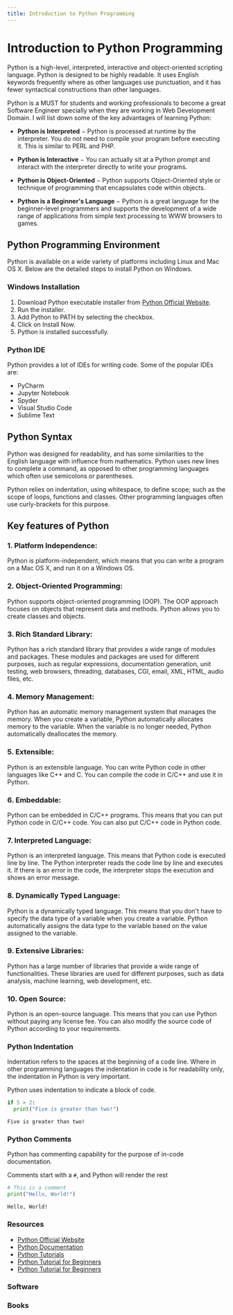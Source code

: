 ```yaml
---
title: Introduction to Python Programming
---
```




# Introduction to Python Programming

Python is a high-level, interpreted, interactive and object-oriented scripting language. Python is designed to be highly readable. It uses English keywords frequently where as other languages use punctuation, and it has fewer syntactical constructions than other languages.

Python is a MUST for students and working professionals to become a great Software Engineer specially when they are working in Web Development Domain. I will list down some of the key advantages of learning Python:

- **Python is Interpreted** − Python is processed at runtime by the interpreter. You do not need to compile your program before executing it. This is similar to PERL and PHP.

- **Python is Interactive** − You can actually sit at a Python prompt and interact with the interpreter directly to write your programs.

- **Python is Object-Oriented** − Python supports Object-Oriented style or technique of programming that encapsulates code within objects.

- **Python is a Beginner's Language** − Python is a great language for the beginner-level programmers and supports the development of a wide range of applications from simple text processing to WWW browsers to games.

## Python Programming Environment

Python is available on a wide variety of platforms including Linux and Mac OS X. Below are the detailed steps to install Python on Windows.

### Windows Installation

1. Download Python executable installer from [Python Official Website](https://www.python.org/downloads/).
2. Run the installer.
3. Add Python to PATH by selecting the checkbox.
4. Click on Install Now.
5. Python is installed successfully.

### Python IDE

Python provides a lot of IDEs for writing code. Some of the popular IDEs are:

- PyCharm
- Jupyter Notebook
- Spyder
- Visual Studio Code
- Sublime Text

## Python Syntax

Python was designed for readability, and has some similarities to the English language with influence from mathematics. Python uses new lines to complete a command, as opposed to other programming languages which often use semicolons or parentheses.

Python relies on indentation, using whitespace, to define scope; such as the scope of loops, functions and classes. Other programming languages often use curly-brackets for this purpose.

## Key features of Python

### 1. Platform Independence:

Python is platform-independent, which means that you can write a program on a Mac OS X, and run it on a Windows OS.

### 2. Object-Oriented Programming:

Python supports object-oriented programming (OOP). The OOP approach focuses on objects that represent data and methods. Python allows you to create classes and objects.

### 3. Rich Standard Library:

Python has a rich standard library that provides a wide range of modules and packages. These modules and packages are used for different purposes, such as regular expressions, documentation generation, unit testing, web browsers, threading, databases, CGI, email, XML, HTML, audio files, etc.

### 4. Memory Management:

Python has an automatic memory management system that manages the memory. When you create a variable, Python automatically allocates memory to the variable. When the variable is no longer needed, Python automatically deallocates the memory.

### 5. Extensible:

Python is an extensible language. You can write Python code in other languages like C++ and C. You can compile the code in C/C++ and use it in Python.
### 6. Embeddable:

Python can be embedded in C/C++ programs. This means that you can put Python code in C/C++ code. You can also put C/C++ code in Python code.
### 7. Interpreted Language:

Python is an interpreted language. This means that Python code is executed line by line. The Python interpreter reads the code line by line and executes it. If there is an error in the code, the interpreter stops the execution and shows an error message.
### 8. Dynamically Typed Language:

Python is a dynamically typed language. This means that you don't have to specify the data type of a variable when you create a variable. Python automatically assigns the data type to the variable based on the value assigned to the variable.
### 9. Extensive Libraries:

Python has a large number of libraries that provide a wide range of functionalities. These libraries are used for different purposes, such as data analysis, machine learning, web development, etc.
### 10. Open Source:

Python is an open-source language. This means that you can use Python without paying any license fee. You can also modify the source code of Python according to your requirements.




### Python Indentation

Indentation refers to the spaces at the beginning of a code line. Where in other programming languages the indentation in code is for readability only, the indentation in Python is very important.

Python uses indentation to indicate a block of code.

```python
if 5 > 2:
  print("Five is greater than two!")
```
```cli
Five is greater than two!
```

### Python Comments

Python has commenting capability for the purpose of in-code documentation.

Comments start with a `#`, and Python will render the rest

```python
# This is a comment
print("Hello, World!")
```
```cli
Hello, World!
```

### Resources

- [Python Official Website](https://www.python.org/)
- [Python Documentation](https://docs.python.org/3/)
- [Python Tutorials](https://www.w3schools.com/python/)
- [Python Tutorial for Beginners](https://www.learnpython.org/)
- [Python Tutorial for Beginners](https://www.programiz.com/python-programming)

### Software

<Cards cols="3">
    <Card
        title="Python"
        description="Python is a programming language that lets you work quickly and integrate systems more effectively."
        href="https://www.python.org/"
     children="null"/>
    <Card
        title="PyCharm"
        description="The Python IDE for Professional Developers."
        href="https://www.jetbrains.com/pycharm/"
     children="null"/>
    <Card
        title="Jupyter Notebook"
        description="The Jupyter Notebook is an open-source web application that allows you to create and share documents that contain live code, equations, visualizations and narrative text."
        href="https://jupyter.org/"
     children="null"/>
    <Card
        title="Spyder"
        description="Spyder is a powerful scientific environment written in Python, for Python, and designed by and for scientists, engineers and data analysts."
        href="https://www.spyder-ide.org/"
     children="null"/>
    <Card
        title="Visual Studio Code"
        description="Visual Studio Code is a code editor redefined and optimized for building and debugging modern web and cloud applications."
        href="https://code.visualstudio.com/"
     children="null"/>
    <Card
        title="Sublime Text"
        description="Sublime Text is a sophisticated text editor for code, markup and prose."
        href="https://www.sublimetext.com/"
     children="null"/>
    <Card
        title="Anaconda"
        description="The open-source Anaconda Distribution is the easiest way to perform Python/R data science and machine learning on Linux, Windows, and Mac OS X."
        href="https://www.anaconda.com/"
     children="null"/>
    <Card
        title="Google Colab"
        description="Google Colab is a free cloud service and now it supports free GPU!"
        href="https://colab.research.google.com/"
        children="null"
    />
    <Card
        title="Repl.it"
        description="Repl.it is a simple yet powerful online IDE, Editor, Compiler, Interpreter, and REPL."
        href="https://repl.it/"
        children="null"
    />
    <Card
        title="Kaggle"
        description="Kaggle is the world's largest data science community with powerful tools and resources to help you achieve your data science goals"
        href="https://www.kaggle.com/"
        children="null"
    />
</Cards>

### Books

<Cards cols="3">
    <Card
        title="Python Crash Course"
        description="A Hands-On, Project-Based Introduction to Programming"
        href="https://nostarch.com/pythoncrashcourse2e"
        target="_blank"
        children={"null"}
    />
    <Card
        title="Automate the Boring Stuff with Python"
        description="Practical Programming for Total Beginners"
        href="https://nostarch.com/automatestuff2"
        target="_blank"
        children={"null"}
    />
    <Card
        title="Python for Data Analysis"
        description="Data Wrangling with Pandas, NumPy, and IPython"
        href="https://www.oreilly.com/library/view/python-for-data/9781491957653/"
        target="_blank"
        children={"null"}
    />
    <Card
        title="Fluent Python"
        description="Clear, Concise, and Effective Programming"
        children={"null"}
        href="https://www.oreilly.com/library/view/fluent-python/9781491946237/"
        target="_blank"
    />
    <Card
        title="Effective Python"
        description="90 Specific Ways to Write Better Python"
        href="https://www.oreilly.com/library/view/effective-python-90/9780134853987/"
        children={"null"}
        target="_blank"
    />
    <Card
        title="Python Cookbook"
        description="Recipes for Mastering Python 3"
        href="https://www.oreilly.com/library/view/python-cookbook/9781449357337/"
        target="_blank"
        children={"null"}
    />
    <Card
        title="Python Tricks"
        description="A Buffet of Awesome Python Features"
        href="https://www.oreilly.com/library/view/python-tricks/9781775093320/"
        target="_blank"
        children={"nulll"}
    />
    <Card
        title="Python Programming"
        description="An Introduction to Computer Science"
        href="https://www.amazon.com/Python-Programming-Introduction-Computer-Science/dp/1590282418"
        target="_blank"
        children={"nulll"}
    />
    <Card
        title="Python Programming"
        description="An Introduction to Computer Science"
        href="https://www.amazon.com/Python-Programming-Introduction-Computer-Science/dp/1590282418"
        target="_blank"
        children={"nulll"}
    />
    <Card
        title="Python Programming"
        description="An Introduction to Computer Science"
        href="https://www.amazon.com/Python-Programming-Introduction-Computer-Science/dp/1590282418"
        target="_blank"
        children={"nulll"}
    />
</Cards>

